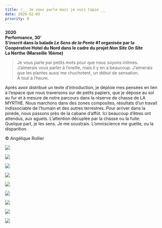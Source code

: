 ```yaml
---
title: /__ Je vous parle mais je suis tapie __
date: 2020-02-03
priority: 0
---
```

**2020\
Performance, 30’\
S’inscrit dans la balade *Le Sens de la Pente #1* organisée par la Coopérative Hotel du Nord dans le cadre du projet *Non Site On Site*\
La Nerthe (Marseille 16ème)**

> Je vous parle par petits mots pour que nous soyons intimes. J’aimerais vous parler à l’oreille, mais il y en a beaucoup. J’aimerais que les plantes aussi me chuchotent, un début de sensation.\
> À tout à l’heure.

Après avoir distribué un texte d’introduction, je déploie mes pensées en lien à l’espace que nous traversons sur de petits papiers, que je dépose au sol au fur et à mesure de notre parcours dans la réserve de chasse de LA MYRTHE. Nous marchons dans des zones composites, résultats d’un travail indissociable de l’humain et des autres terrestres. Pour arriver dans la pinède, nous passons près de la cabane d’affût. Ici beaucoup d’êtres ont attendus, aux aguets. L’attention décuplée par la chasse ou la fuite. Quelque part, je les sens. Je me soustrais. L’omniscience me guette, ou la disparition.

© Angélique Rollier

![](src/assets/images/projects/je-vous-parle-mais-je-suis-tapie/1-IMG_3425.jpg)

![](src/assets/images/projects/je-vous-parle-mais-je-suis-tapie/2-IMG_1349.jpg)

![](src/assets/images/projects/je-vous-parle-mais-je-suis-tapie/3-IMG_3475.jpg)

![](src/assets/images/projects/je-vous-parle-mais-je-suis-tapie/4-IMG_3454.jpg)

![](src/assets/images/projects/je-vous-parle-mais-je-suis-tapie/5-IMG_1350.jpg)

![](src/assets/images/projects/je-vous-parle-mais-je-suis-tapie/6-IMG_1352.jpg)

![](src/assets/images/projects/je-vous-parle-mais-je-suis-tapie/7-IMG_3486.jpg)

![](src/assets/images/projects/je-vous-parle-mais-je-suis-tapie/8-IMG_1403.jpg)

![](src/assets/images/projects/je-vous-parle-mais-je-suis-tapie/9-P1002233.jpg)
